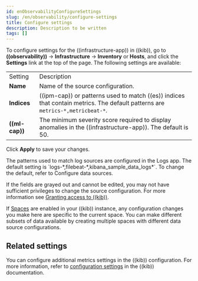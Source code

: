 ```yaml
---
id: enObservabilityConfigureSettings
slug: /en/observability/configure-settings
title: Configure settings
description: Description to be written
tags: []
---
```


<div id="configure-settings"></div>

To configure settings for the ((infrastructure-app)) in ((kib)), go to
**((observability))** -> **Infrastructure** -> **Inventory** or **Hosts**, and click the **Settings**
link at the top of the page. The following settings are available:

|  |  |
|---|---|
| Setting | Description |
| **Name** | Name of the source configuration.  |
| **Indices** | ((ipm-cap)) or patterns used to match ((es)) indices that contain metrics. The default patterns are `metrics-*,metricbeat-*`.  |
| **((ml-cap))** | The minimum severity score required to display anomalies in the ((infrastructure-app)). The default is 50. |

Click **Apply** to save your changes.

<DocCallOut title="Note">
The patterns used to match log sources are configured in the Logs app. The
default setting is `logs-*,filebeat-*,kibana_sample_data_logs*`. To change the
default, refer to <DocLink id="enObservabilityConfigureDataSources">Configure data sources</DocLink>.
</DocCallOut>

If the fields are grayed out and cannot be edited, you may not have sufficient privileges to change the source configuration.
For more information see [Granting access to ((kib))](((kibana-ref))/xpack-security-authorization.html).

<DocCallOut title="Tip">

If [Spaces](((kibana-ref))/xpack-spaces.html) are enabled in your ((kib)) instance, any configuration changes you make here are specific to the current space.
You can make different subsets of data available by creating multiple spaces with different data source configurations.

</DocCallOut>

<div id="related_settings"></div>

## Related settings

You can configure additional metrics settings in the ((kib)) configuration. For
more information, refer to
[configuration settings](((kibana-ref))/infrastructure-ui-settings-kb.html) in the
((kib)) documentation.

